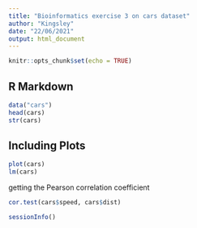 ```yaml
---
title: "Bioinformatics exercise 3 on cars dataset"
author: "Kingsley"
date: "22/06/2021"
output: html_document
---
```


```r
knitr::opts_chunk$set(echo = TRUE)
```

## R Markdown

```r
data("cars")
head(cars)
str(cars)
```

## Including Plots

```r
plot(cars)
lm(cars)
```

getting the Pearson correlation coefficient
```r
cor.test(cars$speed, cars$dist)
```


```r
sessionInfo()
```